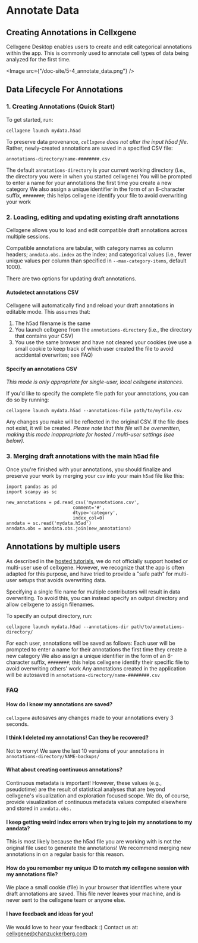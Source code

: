 # Annotate Data

## Creating Annotations in Cellxgene

Cellxgene Desktop enables users to create and edit categorical annotations within the app. This is commonly used to annotate cell types of data being analyzed for the first time.

<Image src={"/doc-site/5-4_annotate_data.png"} />

## Data Lifecycle For Annotations

### 1. Creating Annotations (Quick Start)

To get started, run:

```
cellxgene launch mydata.h5ad
```

To preserve data provenance, _`cellxgene` does not alter the input h5ad file_. Rather, newly-created annotations are saved in a specified CSV file:

```
annotations-directory/name-########.csv
```

The default `annotations-directory` is your current working directory (i.e., the directory you were in when you started cellxgene)
You will be prompted to enter a name for your annotations the first time you create a new category
We also assign a unique identifier in the form of an 8-character suffix, `########`; this helps cellxgene identify your file to avoid overwriting your work

### 2. Loading, editing and updating existing draft annotations

Cellxgene allows you to load and edit compatible draft annotations across multiple sessions.

Compatible annotations are tabular, with category names as column headers; `anndata.obs.index` as the index; and categorical values (i.e., fewer unique values per column than specified in `--max-category-items`, default 1000).

There are two options for updating draft annotations.

#### Autodetect annotations CSV

Cellxgene will automatically find and reload your draft annotations in editable mode. This assumes that:

1. The h5ad filename is the same
2. You launch cellxgene from the `annotations-directory` (i.e., the directory that contains your CSV)
3. You use the same browser and have not cleared your cookies (we use a small cookie to keep track of which user created the file to avoid accidental overwrites; see FAQ)

#### Specify an annotations CSV

_This mode is only appropriate for single-user, local cellxgene instances._

If you'd like to specify the complete file path for your annotations, you can do so by running:

```
cellxgene launch mydata.h5ad --annotations-file path/to/myfile.csv
```

Any changes you make will be reflected in the original CSV. If the file does not exist, it will be created. _Please note that this file will be overwritten, making this mode inappropriate for hosted / multi-user settings (see below)._

### 3. Merging draft annotations with the main h5ad file

Once you're finished with your annotations, you should finalize and preserve your work by merging your `csv` into your main `h5ad` file like this:

```
import pandas as pd
import scanpy as sc

new_annotations = pd.read_csv('myannotations.csv',
                         comment='#',
                         dtype='category',
                         index_col=0)
anndata = sc.read('mydata.h5ad')
anndata.obs = anndata.obs.join(new_annotations)
```

## Annotations by multiple users

As described in the [hosted tutorials](/docs/04__Analyze%20Public%20Data/4_1__Hosted%20Tutorials), we do not officially support hosted or multi-user use of cellxgene. However, we recognize that the app is often adapted for this purpose, and have tried to provide a "safe path" for multi-user setups that avoids overwriting data.

Specifying a single file name for multiple contributors will result in data overwriting. To avoid this, you can instead specify an output directory and allow cellxgene to assign filenames.

To specify an output directory, run:

```
cellxgene launch mydata.h5ad --annotations-dir path/to/annotations-directory/
```

For each user, annotations will be saved as follows:
Each user will be prompted to enter a name for their annotations the first time they create a new category
We also assign a unique identifier in the form of an 8-character suffix, `########`; this helps cellxgene identify their specific file to avoid overwriting others' work
Any annotations created in the application will be autosaved in `annotations-directory/name-########.csv`

### FAQ

#### How do I know my annotations are saved?

`cellxgene` autosaves any changes made to your annotations every 3 seconds.

#### I think I deleted my annotations! Can they be recovered?

Not to worry! We save the last 10 versions of your annotations in `annotations-directory/NAME-backups/`

#### What about creating continuous annotations?

Continuous metadata is important! However, these values (e.g., pseudotime) are the result of statistical analyses that are beyond cellxgene's visualization and exploration focused scope. We do, of course, provide visualization of continuous metadata values computed elsewhere and stored in `anndata.obs.`

#### I keep getting weird index errors when trying to join my annotations to my anndata?

This is most likely because the h5ad file you are working with is not the original file used to generate the annotations! We recommend merging new annotations in on a regular basis for this reason.

#### How do you remember my unique ID to match my cellxgene session with my annotations file?

We place a small cookie (file) in your browser that identifies where your draft annotations are saved. This file never leaves your machine, and is never sent to the cellxgene team or anyone else.

#### I have feedback and ideas for you!

We would love to hear your feedback :) Contact us at: [cellxgene@chanzuckerberg.com](mailto:cellxgene@chanzuckerberg.com)
